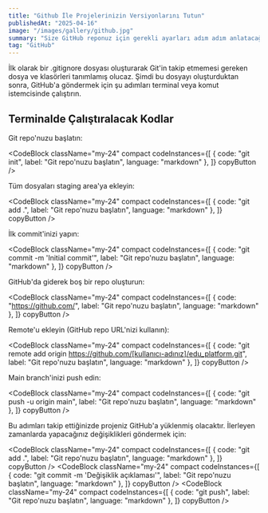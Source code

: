 ```yaml
---
title: "Github İle Projelerinizin Versiyonlarını Tutun"
publishedAt: "2025-04-16"
image: "/images/gallery/github.jpg"
summary: "Size GitHub reponuz için gerekli ayarları adım adım anlatacağım."
tag: "GitHub"
---
```


İlk olarak bir .gitignore dosyası oluşturarak Git'in takip etmemesi gereken dosya ve klasörleri tanımlamış olucaz.
Şimdi bu dosyayı oluşturduktan sonra, GitHub'a göndermek için şu adımları terminal veya komut istemcisinde çalıştırın.

## Terminalde Çalıştıralacak Kodlar

Git repo'nuzu başlatın:

<CodeBlock className="my-24"
    compact
    codeInstances={[
        {
            code: "git init",
            label: "Git repo'nuzu başlatın",
            language: "markdown"
        },
    ]}
    copyButton
/>

Tüm dosyaları staging area'ya ekleyin:

<CodeBlock className="my-24"
    compact
    codeInstances={[
        {
            code: "git add .",
            label: "Git repo'nuzu başlatın",
            language: "markdown"
        },
    ]}
    copyButton
/>

İlk commit'inizi yapın:

<CodeBlock className="my-24"
    compact
    codeInstances={[
        {
            code: "git commit -m 'Initial commit'",
            label: "Git repo'nuzu başlatın",
            language: "markdown"
        },
    ]}
    copyButton
/>


GitHub'da giderek boş bir repo oluşturun:

<CodeBlock className="my-24"
    compact
    codeInstances={[
        {
            code: "https://github.com/",
            label: "Git repo'nuzu başlatın",
            language: "markdown"
        },
    ]}
    copyButton
/>

Remote'u ekleyin (GitHub repo URL'nizi kullanın):

<CodeBlock className="my-24"
    compact
    codeInstances={[
        {
            code: "git remote add origin https://github.com/[kullanıcı-adınız]/edu_platform.git",
            label: "Git repo'nuzu başlatın",
            language: "markdown"
        },
    ]}
    copyButton
/>

Main branch'inizi push edin:

<CodeBlock className="my-24"
    compact
    codeInstances={[
        {
            code: "git push -u origin main",
            label: "Git repo'nuzu başlatın",
            language: "markdown"
        },
    ]}
    copyButton
/>

Bu adımları takip ettiğinizde projeniz GitHub'a yüklenmiş olacaktır. İlerleyen zamanlarda yapacağınız değişiklikleri göndermek için:

<CodeBlock className="my-24"
    compact
    codeInstances={[
        {
            code: "git add .",
            label: "Git repo'nuzu başlatın",
            language: "markdown"
        },
    ]}
    copyButton
/>
<CodeBlock className="my-24"
    compact
    codeInstances={[
        {
            code: "git commit -m 'Değişiklik açıklaması'",
            label: "Git repo'nuzu başlatın",
            language: "markdown"
        },
    ]}
    copyButton
/>
<CodeBlock className="my-24"
    compact
    codeInstances={[
        {
            code: "git push",
            label: "Git repo'nuzu başlatın",
            language: "markdown"
        },
    ]}
    copyButton
/>

